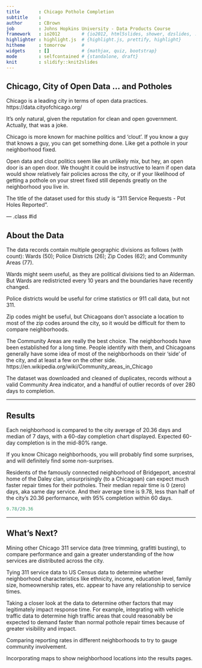 ```yaml
---
title       : Chicago Pothole Completion
subtitle    : 
author      : CBrown
job         : Johns Hopkins University - Data Products Course
framework   : io2012        # {io2012, html5slides, shower, dzslides, ...}
highlighter : highlight.js  # {highlight.js, prettify, highlight}
hitheme     : tomorrow      # 
widgets     : []            # {mathjax, quiz, bootstrap}
mode        : selfcontained # {standalone, draft}
knit        : slidify::knit2slides
---
```




## Chicago, City of Open Data ... and Potholes

Chicago is a leading city in terms of open data practices.
https://data.cityofchicago.org/

It's only natural, given the reputation for clean and open government. Actually, that was a joke.

Chicago is more known for machine politics and 'clout'. If you know a guy that knows a guy, you can get something done. Like get a pothole in your neighborhood fixed.

Open data and clout politics seem like an unlikely mix, but hey, an open door is an open door. We thought it could be instructive to learn if open data would show relatively fair policies across the city, or if your likelihood of getting a pothole on your street fixed still depends greatly on the neighborhood you live in.

The title of the dataset used for this study is "311 Service Requests - Pot Holes Reported".



--- .class #id 



## About the Data


The data records contain multiple geographic divisions as follows (with count): Wards (50); Police Districts (26); Zip Codes (62); and Community Areas (77).

Wards might seem useful, as they are political divisions tied to an Alderman. But Wards are redistricted every 10 years and the boundaries have recently changed.

Police districts would be useful for crime statistics or 911 call data, but not 311.

Zip codes might be useful, but Chicagoans don't associate a location to most of the zip codes around the city, so it would be difficult for them to compare neighborhoods.

The Community Areas are really the best choice. The neighborhoods have been established for a long time. People identify with them, and Chicagoans generally have some idea of most of the neighborhoods on their 'side' of the city, and at least a few on the other side.
https://en.wikipedia.org/wiki/Community_areas_in_Chicago

The dataset was downloaded and cleaned of duplicates, records without a valid Community Area indicator, and a handful of outlier records of over 280 days to completion.


---

## Results

Each neighborhood is compared to the city average of 20.36 days and median of 7 days, with a 60-day completion chart displayed. Expected 60-day completion is in the mid-80% range.

If you know Chicago neighborhoods, you will probably find some surprises, and will definitely find some non-surprises.

Residents of the famously connected neighborhood of Bridgeport, ancestral home of the Daley clan, unsurprisingly (to a Chicagoan) can expect much faster repair times for their potholes. Their median repair time is 0 (zero) days, aka same day service. And their average time is 9.78, less than half of the city's 20.36 performance, with 95% completion within 60 days.
```r
9.78/20.36
```



---

## What's Next?


Mining other Chicago 311 service data (tree trimming, grafitti busting), to compare performance and gain a greater understanding of the how services are distributed across the city.

Tying 311 service data to US Census data to determine whether neighborhood characteristics like ethnicity, income, education level, family size, homeownership rates, etc. appear to have any relationship to service times.

Taking a closer look at the data to determine other factors that may legitimately impact response time. For example, integrating with vehicle traffic data to determine high traffic areas that could reasonably be expected to demand faster than normal pothole repair times because of greater visibility and impact.

Comparing reporting rates in different neighborhoods to try to gauge community involvement.

Incorporating maps to show neighborhood locations into the results pages.




